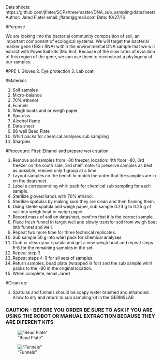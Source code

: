Data sheets: https://github.com/jflater/SOPs/tree/master/DNA_sub_sampling/datasheets
Author:  Jared Flater
email: jflater@gmail.com
Date:  10/27/16

#Purpose

  We are looking into the bacterial community composition of soil, an important component of ecological systems. We will target the bacterial marker gene (16S r RNA) within the environmental DNA sample that we will extract with PowerSoil kits (Mo Bio). Because of the slow rates of evolution of this region of the gene, we can use them to reconstruct a phylogeny of our samples.  

#PPE
  1. Gloves
  2. Eye protection
  3. Lab coat

#Materials

  01. Soil samples
  02. Micro-balance
  03. 70% ethanol
  04. Funnels
  05. Weigh boats and or weigh paper
  06. Spatulas
  07. Alcohol flame
  08. Data sheet
  09. 96 well Bead Plate
  10. Whirl packs for chemical analyses sub sampling
  11. Sharpies
  
#Procedure:
First: Ethanol and prepare work station

  01. Remove soil samples from -80 freezer, location: 4th floor -80, 3rd freezer on the south side, 3rd shelf.
    note: to preserve samples as best as possible, remove only 1 group at a time. 
  02. Layout samples on the bench to match the order that the samples are in on the datasheet.
  03. Label a corresponding whirl pack for chemical sub sampling for each sample. 
  03. Sterilize gloves/hands with 70% ethanol.
  04. Sterilize spatulas by making sure they are clean and then flaming them. 
  05. Using sterile spatula and weigh paper, sub sample 0.23 g to 0.25 g of soil into weigh boat or weigh paper.
  06. Record mass of soil on datasheet, confirm that it is the correct sample.
  07. Place fresh funnel in target well and slowly transfer soil from weigh boat into funnel and well.
  08. Repeat two more time for three technical replicates.
  09. Sub sample 50 g into whirl pack for chemical analyses
  10. Grab or clean your spatula and get a new weigh boat and repeat steps 5-6 for the remaining samples in     the set.
  11. Repeat step 3.
  12. Repeat steps 4-9 for all sets of samples
  13. Return samples, bead plate (wrapped in foil) and the sub sample whirl packs to the -80 in the original location.
  14. When complete, email Jared
  
#Clean up:
  
  01. Spatulas and funnels should be soapy water brushed and ethanoled. Allow to dry and return to sub sampling      kit in the GERMSLAB
  
  
### CAUTION - BEFORE YOU ORDER BE SURE TO ASK IF YOU ARE USING THE ROBOT OR MANUAL EXTRACTION BECAUSE THEY ARE DIFERENT KITS ###

!["Bead Plate"](../../images/bead_plate.jpg)

!["Funnels"](../../images/sub_sample_funnel.jpg)
